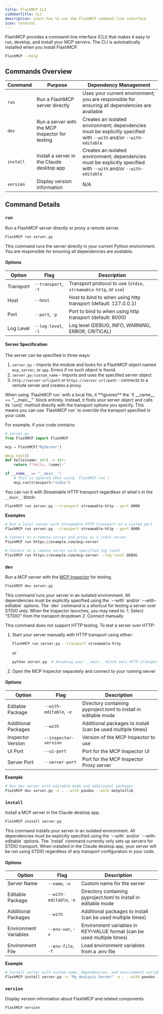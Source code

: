 ```yaml
---
title: FlashMCP CLI
sidebarTitle: CLI
description: Learn how to use the FlashMCP command-line interface
icon: terminal
---
```




FlashMCP provides a command-line interface (CLI) that makes it easy to run, develop, and install your MCP servers. The CLI is automatically installed when you install FlashMCP.

```bash
FlashMCP --help
```

## Commands Overview

| Command | Purpose | Dependency Management |
| ------- | ------- | --------------------- |
| `run` | Run a FlashMCP server directly | Uses your current environment; you are responsible for ensuring all dependencies are available |
| `dev` | Run a server with the MCP Inspector for testing | Creates an isolated environment; dependencies must be explicitly specified with `--with` and/or `--with-editable` |
| `install` | Install a server in the Claude desktop app | Creates an isolated environment; dependencies must be explicitly specified with `--with` and/or `--with-editable` |
| `version` | Display version information | N/A |

## Command Details

### `run`

Run a FlashMCP server directly or proxy a remote server.

```bash
FlashMCP run server.py
```

<Tip>
This command runs the server directly in your current Python environment. You are responsible for ensuring all dependencies are available.
</Tip>

#### Options

| Option | Flag | Description |
| ------ | ---- | ----------- |
| Transport | `--transport`, `-t` | Transport protocol to use (`stdio`, `streamable-http`, or `sse`) |
| Host | `--host` | Host to bind to when using http transport (default: 127.0.0.1) |
| Port | `--port`, `-p` | Port to bind to when using http transport (default: 8000) |
| Log Level | `--log-level`, `-l` | Log level (DEBUG, INFO, WARNING, ERROR, CRITICAL) |

#### Server Specification
<VersionBadge version="2.3.5" />

The server can be specified in three ways:
1. `server.py` - imports the module and looks for a FlashMCP object named `mcp`, `server`, or `app`. Errors if no such object is found.
2. `server.py:custom_name` - imports and uses the specified server object
3. `http://server-url/path` or `https://server-url/path` - connects to a remote server and creates a proxy

<Tip>
When using `FlashMCP run` with a local file, it **ignores** the `if __name__ == "__main__"` block entirely. Instead, it finds your server object and calls its `run()` method directly with the transport options you specify. This means you can use `FlashMCP run` to override the transport specified in your code.
</Tip>

For example, if your code contains:

```python
# server.py
from FlashMCP import FlashMCP

mcp = FlashMCP("MyServer")

@mcp.tool()
def hello(name: str) -> str:
    return f"Hello, {name}!"

if __name__ == "__main__":
    # This is ignored when using `FlashMCP run`!
    mcp.run(transport="stdio")
```

You can run it with Streamable HTTP transport regardless of what's in the `__main__` block:

```bash
FlashMCP run server.py --transport streamable-http --port 8000
```

**Examples**

```bash
# Run a local server with Streamable HTTP transport on a custom port
FlashMCP run server.py --transport streamable-http --port 8000

# Connect to a remote server and proxy as a stdio server
FlashMCP run https://example.com/mcp-server

# Connect to a remote server with specified log level
FlashMCP run https://example.com/mcp-server --log-level DEBUG
```

### `dev`

Run a MCP server with the [MCP Inspector](https://github.com/modelcontextprotocol/inspector) for testing.

```bash
FlashMCP dev server.py
```

<Tip> 
This command runs your server in an isolated environment. All dependencies must be explicitly specified using the `--with` and/or `--with-editable` options.
</Tip>

<Warning>
The `dev` command is a shortcut for testing a server over STDIO only. When the Inspector launches, you may need to:
1. Select "STDIO" from the transport dropdown
2. Connect manually

This command does not support HTTP testing. To test a server over HTTP:
1. Start your server manually with HTTP transport using either:
   ```bash
   FlashMCP run server.py --transport streamable-http
   ```
   or
   ```bash
   python server.py  # Assuming your __main__ block sets HTTP transport
   ```
2. Open the MCP Inspector separately and connect to your running server
</Warning>

#### Options

| Option | Flag | Description |
| ------ | ---- | ----------- |
| Editable Package | `--with-editable`, `-e` | Directory containing pyproject.toml to install in editable mode |
| Additional Packages | `--with` | Additional packages to install (can be used multiple times) |
| Inspector Version | `--inspector-version` | Version of the MCP Inspector to use |
| UI Port | `--ui-port` | Port for the MCP Inspector UI |
| Server Port | `--server-port` | Port for the MCP Inspector Proxy server |

**Example**

```bash
# Run dev server with editable mode and additional packages
FlashMCP dev server.py -e . --with pandas --with matplotlib
```

### `install`

Install a MCP server in the Claude desktop app.

```bash
FlashMCP install server.py
```

<Tip>
This command installs your server in an isolated environment. All dependencies must be explicitly specified using the `--with` and/or `--with-editable` options.
</Tip>

<Warning>
The `install` command currently only sets up servers for STDIO transport. When installed in the Claude desktop app, your server will be run using STDIO regardless of any transport configuration in your code.
</Warning>

#### Options

| Option | Flag | Description |
| ------ | ---- | ----------- |
| Server Name | `--name`, `-n` | Custom name for the server |
| Editable Package | `--with-editable`, `-e` | Directory containing pyproject.toml to install in editable mode |
| Additional Packages | `--with` | Additional packages to install (can be used multiple times) |
| Environment Variables | `--env-var`, `-v` | Environment variables in KEY=VALUE format (can be used multiple times) |
| Environment File | `--env-file`, `-f` | Load environment variables from a .env file |

**Example**

```bash
# Install server with custom name, dependencies, and environment variables
FlashMCP install server.py -n "My Analysis Server" -e . --with pandas --env-var API_KEY=12345
```

### `version`

Display version information about FlashMCP and related components.

```bash
FlashMCP version
```
